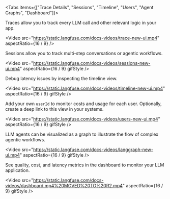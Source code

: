 <Tabs items={["Trace Details", "Sessions", "Timeline", "Users", "Agent Graphs", "Dashboard"]}>
<Tab>

Traces allow you to track every LLM call and other relevant logic in your app.

<Video
  src="https://static.langfuse.com/docs-videos/trace-new-ui.mp4"
  aspectRatio={16 / 9}
/>

</Tab>
<Tab>

Sessions allow you to track multi-step conversations or agentic workflows.

<Video
  src="https://static.langfuse.com/docs-videos/sessions-new-ui.mp4"
  aspectRatio={16 / 9}
  gifStyle
/>

</Tab>
<Tab>

Debug latency issues by inspecting the timeline view.

<Video
  src="https://static.langfuse.com/docs-videos/timeline-new-ui.mp4"
  aspectRatio={16 / 9}
  gifStyle
/>

</Tab>

<Tab>

Add your own `userId` to monitor costs and usage for each user. Optionally, create a deep link to this view in your systems.

<Video
  src="https://static.langfuse.com/docs-videos/users-new-ui.mp4"
  aspectRatio={16 / 9}
  gifStyle
/>

</Tab>
<Tab>

LLM agents can be visualized as a graph to illustrate the flow of complex agentic workflows.

<Video
  src="https://static.langfuse.com/docs-videos/langgraph-new-ui.mp4"
  aspectRatio={16 / 9}
  gifStyle
/>

</Tab>
<Tab>

See quality, cost, and latency metrics in the dashboard to monitor your LLM application.

<Video
  src="https://static.langfuse.com/docs-videos/dashboard.mp4%20MOVED%20TO%20R2.mp4"
  aspectRatio={16 / 9}
  gifStyle
/>

</Tab>

</Tabs>
